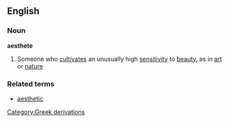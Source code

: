 ==English==
===Noun===
{{wikipedia}}
'''aesthete'''
#Someone who [[cultivates]] an unusually high [[sensitivity]] to [[beauty]], as in [[art]] or [[nature]]
===Related terms===
*[[aesthetic]]
[[Category:Greek derivations]]